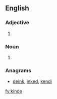 ==English==

===Adjective===
{{infl|en|adjective}}

# {{obsolete spelling of|kind}}

===Noun===
{{en-noun}}

# {{obsolete spelling of|kind}}

===Anagrams===
* [[deink#English|deink]], [[inked#English|inked]], [[kendi#English|kendi]]

[[fy:kinde]]
